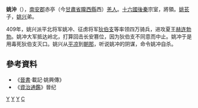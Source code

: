 '''姚沖'''（{{bd||？|409年|catIdx=Y}}），[[南安郡|南安郡]]赤亭（今[[甘肅省|甘肅省]][[隴西縣|隴西縣]]西）[[羌人|羌人]]。[[十六國|十六國]][[後秦|後秦]]宗室，將領。[[姚苌|姚苌]]子，[[姚兴|姚兴]]弟。

409年，姚兴派平北将军姚冲、征虏将军[[狄伯支|狄伯支]]等率领四万骑兵，进攻夏王[[赫连勃勃|赫连勃勃]]。姚冲大军抵达岭北，打算回击长安篡位，因为狄伯支不同意而中止。姚冲于是用毒死狄伯支灭口。姚兴从[[平凉|平凉]]到[[朝那|朝那]]，听说姚冲的阴谋，命令姚冲自杀。
== 參考資料 ==
*《[[晉書|晉書]]·載記·姚興傳》
*《[[資治通鑑|資治通鑑]]》晉纪

[[Category:五胡十六国军事人物|Y]]
[[Category:后秦宗室|Y]]
[[Category:羌族人|Y]]
[[Category:姚姓|C]]
